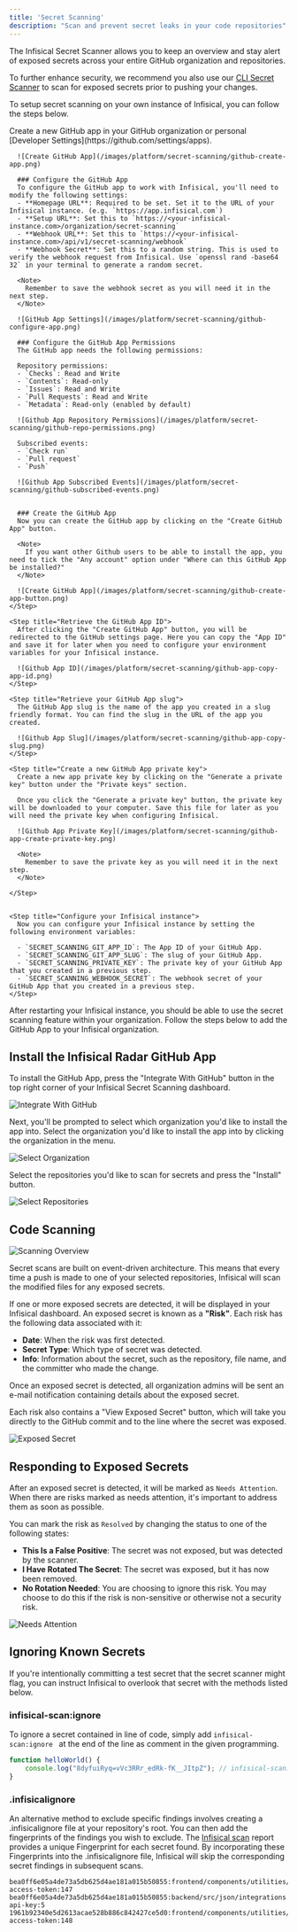 ```yaml
---
title: 'Secret Scanning'
description: "Scan and prevent secret leaks in your code repositories"
---
```


The Infisical Secret Scanner allows you to keep an overview and stay alert of exposed secrets across your entire GitHub organization and repositories.

To further enhance security, we recommend you also use our [CLI Secret Scanner](/cli/scanning-overview#automatically-scan-changes-before-you-commit) to scan for exposed secrets prior to pushing your changes.


<Accordion title="Self-hosting">

  To setup secret scanning on your own instance of Infisical, you can follow the steps below.

  <Steps>
    <Step title="Create a GitHub App">
      Create a new GitHub app in your GitHub organization or personal [Developer Settings](https://github.com/settings/apps).

      ![Create GitHub App](/images/platform/secret-scanning/github-create-app.png)

      ### Configure the GitHub App
      To configure the GitHub app to work with Infisical, you'll need to modify the following settings:
      - **Homepage URL**: Required to be set. Set it to the URL of your Infisical instance. (e.g. `https://app.infisical.com`)
      - **Setup URL**: Set this to `https://<your-infisical-instance.com>/organization/secret-scanning`
      - **Webhook URL**: Set this to `https://<your-infisical-instance.com>/api/v1/secret-scanning/webhook`
      - **Webhook Secret**: Set this to a random string. This is used to verify the webhook request from Infisical. Use `openssl rand -base64 32` in your terminal to generate a random secret.

      <Note>
        Remember to save the webhook secret as you will need it in the next step.
      </Note>

      ![GitHub App Settings](/images/platform/secret-scanning/github-configure-app.png)

      ### Configure the GitHub App Permissions
      The GitHub app needs the following permissions:
      
      Repository permissions:
      - `Checks`: Read and Write
      - `Contents`: Read-only
      - `Issues`: Read and Write
      - `Pull Requests`: Read and Write
      - `Metadata`: Read-only (enabled by default)

      ![Github App Repository Permissions](/images/platform/secret-scanning/github-repo-permissions.png)

      Subscribed events:
      - `Check run`
      - `Pull request`
      - `Push`

      ![Github App Subscribed Events](/images/platform/secret-scanning/github-subscribed-events.png)
    

      ### Create the GitHub App
      Now you can create the GitHub app by clicking on the "Create GitHub App" button.

      <Note>
        If you want other Github users to be able to install the app, you need to tick the "Any account" option under "Where can this GitHub App be installed?"
      </Note>

      ![Create GitHub App](/images/platform/secret-scanning/github-create-app-button.png)
    </Step>

    <Step title="Retrieve the GitHub App ID">
      After clicking the "Create GitHub App" button, you will be redirected to the GitHub settings page. Here you can copy the "App ID" and save it for later when you need to configure your environment variables for your Infisical instance.

      ![Github App ID](/images/platform/secret-scanning/github-app-copy-app-id.png)
    </Step>

    <Step title="Retrieve your GitHub App slug">
      The GitHub App slug is the name of the app you created in a slug friendly format. You can find the slug in the URL of the app you created.

      ![Github App Slug](/images/platform/secret-scanning/github-app-copy-slug.png)
    </Step>

    <Step title="Create a new GitHub App private key">
      Create a new app private key by clicking on the "Generate a private key" button under the "Private keys" section.

      Once you click the "Generate a private key" button, the private key will be downloaded to your computer. Save this file for later as you will need the private key when configuring Infisical.

      ![Github App Private Key](/images/platform/secret-scanning/github-app-create-private-key.png)

      <Note>
        Remember to save the private key as you will need it in the next step.
      </Note>
      
    </Step>


    <Step title="Configure your Infisical instance">
      Now you can configure your Infisical instance by setting the following environment variables:
      
      - `SECRET_SCANNING_GIT_APP_ID`: The App ID of your GitHub App.
      - `SECRET_SCANNING_GIT_APP_SLUG`: The slug of your GitHub App.
      - `SECRET_SCANNING_PRIVATE_KEY`: The private key of your GitHub App that you created in a previous step.
      - `SECRET_SCANNING_WEBHOOK_SECRET`: The webhook secret of your GitHub App that you created in a previous step.
    </Step>
  </Steps>

  After restarting your Infisical instance, you should be able to use the secret scanning feature within your organization. Follow the steps below to add the GitHub App to your Infisical organization.
</Accordion>

## Install the Infisical Radar GitHub App

To install the GitHub App, press the "Integrate With GitHub" button in the top right corner of your Infisical Secret Scanning dashboard.

![Integrate With GitHub](/images/platform/secret-scanning/infisical-connect-secret-scanner.png)

Next, you'll be prompted to select which organization you'd like to install the app into. Select the organization you'd like to install the app into by clicking the organization in the menu.

![Select Organization](/images/platform/secret-scanning/github-select-org-2.png)

Select the repositories you'd like to scan for secrets and press the "Install" button.

![Select Repositories](/images/platform/secret-scanning/github-select-repos.png)

## Code Scanning

![Scanning Overview](/images/platform/secret-scanning/overview.png)

Secret scans are built on event-driven architecture. This means that every time a push is made to one of your selected repositories, Infisical will scan the modified files for any exposed secrets.

If one or more exposed secrets are detected, it will be displayed in your Infisical dashboard. An exposed secret is known as a **"Risk"**. Each risk has the following data associated with it:
- **Date**: When the risk was first detected.
- **Secret Type**: Which type of secret was detected.
- **Info**: Information about the secret, such as the repository, file name, and the committer who made the change.

Once an exposed secret is detected, all organization admins will be sent an e-mail notification containing details about the exposed secret.

<Tip>
  Each risk also contains a "View Exposed Secret" button, which will take you directly to the GitHub commit and to the line where the secret was exposed.
</Tip>



![Exposed Secret](/images/platform/secret-scanning/exposed-secret.png)


## Responding to Exposed Secrets

After an exposed secret is detected, it will be marked as `Needs Attention`. When there are risks marked as needs attention, it's important to address them as soon as possible.

You can mark the risk as `Resolved` by changing the status to one of the following states:
- **This Is a False Positive**: The secret was not exposed, but was detected by the scanner.
- **I Have Rotated The Secret**: The secret was exposed, but it has now been removed.
- **No Rotation Needed**: You are choosing to ignore this risk. You may choose to do this if the risk is non-sensitive or otherwise not a security risk.

![Needs Attention](/images/platform/secret-scanning/needs-attention.png)




## Ignoring Known Secrets
If you're intentionally committing a test secret that the secret scanner might flag, you can instruct Infisical to overlook that secret with the methods listed below.

### infisical-scan:ignore

To ignore a secret contained in line of code, simply add `infisical-scan:ignore ` at the end of the line as comment in the given programming.

```js example.js
function helloWorld() {
    console.log("8dyfuiRyq=vVc3RRr_edRk-fK__JItpZ"); // infisical-scan:ignore
}
```

### .infisicalignore
An alternative method to exclude specific findings involves creating a .infisicalignore file at your repository's root.
You can then add the fingerprints of the findings you wish to exclude. The [Infisical scan](/cli/scanning-overview) report provides a unique Fingerprint for each secret found.
By incorporating these Fingerprints into the .infisicalignore file, Infisical will skip the corresponding secret findings in subsequent scans.

```.ignore .infisicalignore
bea0ff6e05a4de73a5db625d4ae181a015b50855:frontend/components/utilities/attemptLogin.js:stripe-access-token:147
bea0ff6e05a4de73a5db625d4ae181a015b50855:backend/src/json/integrations.json:generic-api-key:5
1961b92340e5d2613acae528b886c842427ce5d0:frontend/components/utilities/attemptLogin.js:stripe-access-token:148
```
